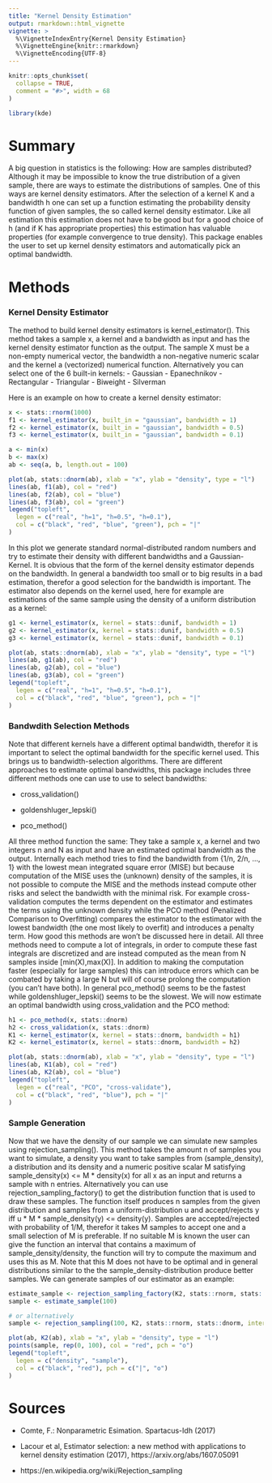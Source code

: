 ```yaml
---
title: "Kernel Density Estimation"
output: rmarkdown::html_vignette
vignette: >
  %\VignetteIndexEntry{Kernel Density Estimation}
  %\VignetteEngine{knitr::rmarkdown}
  %\VignetteEncoding{UTF-8}
---
```


```r
knitr::opts_chunk$set(
  collapse = TRUE,
  comment = "#>", width = 68
)
```

```r
library(kde)
```

# Summary

A big question in statistics is the following: How are samples distributed? Although it may be impossible to know the true distribution of a given sample, there are ways to estimate the distributions of samples. One of this ways are kernel density estimators. After the selection of a kernel K and a bandwidth h one can set up a function estimating the probability density function of given samples, the so called kernel density estimator. Like all estimation this estimation does not have to be good but for a good choice of h (and if K has appropriate properties) this estimation has valuable properties (for example convergence to true density). This package enables the user to set up kernel density estimators and automatically pick an optimal bandwidth.

# Methods

### Kernel Density Estimator

The method to build kernel density estimators is kernel_estimator().
This method takes a sample x, a kernel and a bandwidth as input and has the kernel density estimator function as the output.
The sample X must be a non-empty numerical vector, the bandwidth a non-negative numeric scalar and the kernel a (vectorized) numerical function.
Alternatively you can select one of the 6 built-in kernels:
- Gaussian
- Epanechnikov
- Rectangular
- Triangular
- Biweight
- Silverman

Here is an example on how to create a kernel density estimator:
```r
x <- stats::rnorm(1000)
f1 <- kernel_estimator(x, built_in = "gaussian", bandwidth = 1)
f2 <- kernel_estimator(x, built_in = "gaussian", bandwidth = 0.5)
f3 <- kernel_estimator(x, built_in = "gaussian", bandwidth = 0.1)

a <- min(x)
b <- max(x)
ab <- seq(a, b, length.out = 100)

plot(ab, stats::dnorm(ab), xlab = "x", ylab = "density", type = "l")
lines(ab, f1(ab), col = "red")
lines(ab, f2(ab), col = "blue")
lines(ab, f3(ab), col = "green")
legend("topleft",
  legen = c("real", "h=1", "h=0.5", "h=0.1"),
  col = c("black", "red", "blue", "green"), pch = "|"
)
```

In this plot we generate standard normal-distributed random numbers and try to estimate their density with different bandwidths and a Gaussian-Kernel. It is obvious that the form of the kernel density estimator depends on the bandwidth. In general a bandwidth too small or to big results in a bad estimation, therefor a good selection for the bandwidth is important. The estimator also depends on the kernel used, here for example are estimations of the same sample using the density of a uniform distribution as a kernel:

```r
g1 <- kernel_estimator(x, kernel = stats::dunif, bandwidth = 1)
g2 <- kernel_estimator(x, kernel = stats::dunif, bandwidth = 0.5)
g3 <- kernel_estimator(x, kernel = stats::dunif, bandwidth = 0.1)

plot(ab, stats::dnorm(ab), xlab = "x", ylab = "density", type = "l")
lines(ab, g1(ab), col = "red")
lines(ab, g2(ab), col = "blue")
lines(ab, g3(ab), col = "green")
legend("topleft",
  legen = c("real", "h=1", "h=0.5", "h=0.1"),
  col = c("black", "red", "blue", "green"), pch = "|"
)
```

### Bandwdith Selection Methods

Note that different kernels have a different optimal bandwidth, therefor it is important to select the optimal bandwidth for the specific kernel used. This brings us to bandwidth-selection algorithms. There are different approaches to estimate optimal bandwidths, this package includes three different methods one can use to use to select bandwidths:

- cross_validation()

- goldenshluger_lepski()

- pco_method()

All three method function the same: They take a sample x, a kernel and two integers n and N as input and have an estimated optimal bandwidth as the output. Internally each method tries to find the bandwidth from {1/n, 2/n, ..., 1} with the lowest mean integrated square error (MISE) but because computation of the MISE uses the (unknown) density of the samples, it is not possible to compute the MISE and the methods instead compute other risks and select the bandwidth with the minimal risk. For example cross-validation computes the terms dependent on the estimator and estimates the terms using the unknown density while the PCO method (Penalized Comparison to Overfitting) compares the estimator to the estimator with the lowest bandwidth (the one most likely to overfit) and introduces a penalty
term. How good this methods are won't be discussed here in detail.  All three methods need to compute a lot of integrals, in order to compute these fast integrals are discretized and are instead computed as the mean from N samples inside [min(X),max(X)]. In addition to making the computation faster (especially for large samples) this can introduce errors which can be combated by taking a large N but will of course prolong the computation (you can't have both). In general pco_method() seems to be the fastest while goldenshluger_lepski() seems to be the slowest. We will now estimate an optimal bandwidth using cross_validation and the PCO method:

```r
h1 <- pco_method(x, stats::dnorm)
h2 <- cross_validation(x, stats::dnorm)
K1 <- kernel_estimator(x, kernel = stats::dnorm, bandwidth = h1)
K2 <- kernel_estimator(x, kernel = stats::dnorm, bandwidth = h2)

plot(ab, stats::dnorm(ab), xlab = "x", ylab = "density", type = "l")
lines(ab, K1(ab), col = "red")
lines(ab, K2(ab), col = "blue")
legend("topleft",
  legen = c("real", "PCO", "cross-validate"),
  col = c("black", "red", "blue"), pch = "|"
)
```

### Sample Generation

Now that we have the density of our sample we can simulate new samples using rejection_sampling().
This method takes the amount n of samples you want to simulate, a density you want to take samples from (sample_density), a distribution and its density and a numeric positive scalar M satisfying sample_density(x) <= M * density(x) for all x as an input and returns a sample with n entries.
Alternatively you can use rejection_sampling_factory() to get the distribution function that is used to draw these samples. The function itself produces n samples from the given distribution and samples from a uniform-distribution u and accept/rejects y iff u * M * sample_density(y) <= density(y). Samples are accepted/rejected with probability of 1/M, therefor it takes M samples to accept one and a small selection of M is preferable.
If no suitable M is known the user can give the function an interval that contains a maximum of sample_density/density, the function will try to compute the maximum and uses this as M. Note that this M does not have to be optimal and in general distributions similar to the  the sample_density-distribution produce better samples.
We can generate samples of our estimator as an example:

```r
estimate_sample <- rejection_sampling_factory(K2, stats::rnorm, stats::dnorm, interval = c(-1, 1))
sample <- estimate_sample(100)

# or alternatively
sample <- rejection_sampling(100, K2, stats::rnorm, stats::dnorm, interval = c(-1, 1))

plot(ab, K2(ab), xlab = "x", ylab = "density", type = "l")
points(sample, rep(0, 100), col = "red", pch = "o")
legend("topleft",
  legen = c("density", "sample"),
  col = c("black", "red"), pch = c("|", "o")
)
```

# Sources

- Comte, F.: Nonparametric Esimation. Spartacus-Idh (2017)

- Lacour et al, Estimator selection: a new method with applications to kernel density estimation (2017), https://arxiv.org/abs/1607.05091

- https://en.wikipedia.org/wiki/Rejection_sampling
